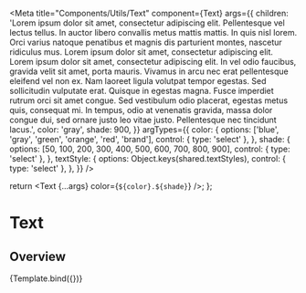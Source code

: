 

<Meta
  title="Components/Utils/Text"
  component={Text}
  args={{
    children:
      'Lorem ipsum dolor sit amet, consectetur adipiscing elit. Pellentesque vel lectus tellus. In auctor libero convallis metus mattis mattis. In quis nisl lorem. Orci varius natoque penatibus et magnis dis parturient montes, nascetur ridiculus mus. Lorem ipsum dolor sit amet, consectetur adipiscing elit. Lorem ipsum dolor sit amet, consectetur adipiscing elit. In vel odio faucibus, gravida velit sit amet, porta mauris. Vivamus in arcu nec erat pellentesque eleifend vel non ex. Nam laoreet ligula volutpat tempor egestas. Sed sollicitudin vulputate erat. Quisque in egestas magna. Fusce imperdiet rutrum orci sit amet congue. Sed vestibulum odio placerat, egestas metus quis, consequat mi. In tempus, odio at venenatis gravida, massa dolor congue dui, sed ornare justo leo vitae justo. Pellentesque nec tincidunt lacus.',
    color: 'gray',
    shade: 900,
  }}
  argTypes={{
    color: {
      options: ['blue', 'gray', 'green', 'orange', 'red', 'brand'],
      control: { type: 'select' },
    },
    shade: {
      options: [50, 100, 200, 300, 400, 500, 600, 700, 800, 900],
      control: { type: 'select' },
    },
    textStyle: {
      options: Object.keys(shared.textStyles),
      control: { type: 'select' },
    },
  }}
/>

  return <Text {...args} color={`${color}.${shade}`} />;
};

# Text

## Overview

<Canvas>
  <Story name="Overview">{Template.bind({})}</Story>
</Canvas>

<ArgsTable story="Overview" />
